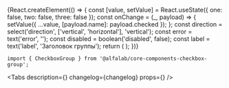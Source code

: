 


<Meta
    title='Компоненты/CheckboxGroup'
    component={CheckboxGroup}
/>


<!-- Canvas -->

<Story name='CheckboxGroup'>
    {React.createElement(() => {
        const [value, setValue] = React.useState({ one: false, two: false, three: false });
        const onChange = (_, payload) => {
            setValue({ ...value, [payload.name]: payload.checked });
        };
        const direction = select('direction', ['vertical', 'horizontal'], 'vertical');
        const error = text('error', '');
        const disabled = boolean('disabled', false);
        const label = text('label', 'Заголовок группы');
        return (
            <CheckboxGroup
                label={label}
                onChange={onChange}
                direction={direction}
                error={error}
                disabled={disabled}
            >
                <Checkbox label='Первый вариант' name='one' checked={value.one} />
                <Checkbox label='Второй вариант' name='two' checked={value.two} />
                <Checkbox label='Третий вариант' name='three' checked={value.three} />
            </CheckboxGroup>
        );
    })}
</Story>


<!-- Docs -->

<ComponentHeader
    name='CheckboxGroup'
    version={version}
    package='@alfalab/core-components-checkbox-group'
    stage={2}
    design='https://www.figma.com/file/hqSP3L6qu8UcL3sf18Su1M/Web-Components?node-id=83%3A306'
/>

```tsx
import { CheckboxGroup } from '@alfalab/core-components-checkbox-group';
```

<Tabs
    description={<Description />}
    changelog={changelog}
    props={<Props of={CheckboxGroup} />}
/>